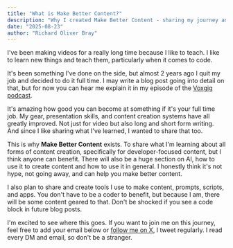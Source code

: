 ```yaml
---
title: "What is Make Better Content?"
description: "Why I created Make Better Content - sharing my journey and systems for creating developer content that works."
date: "2025-08-23"
author: "Richard Oliver Bray"
---
```



I've been making videos for a really long time because I like to teach. I like to learn new things and teach them, particularly when it comes to code.

It's been something I've done on the side, but almost 2 years ago I quit my job and decided to do it full time. I may write a blog post going into detail on that, but for now you can hear me explain it in my episode of the [Voxgig podcast](https://www.voxgig.com/podcast/richard-bray-developer-advocate-betterstack).

It's amazing how good you can become at something if it's your full time job. My gear, presentation skills, and content creation systems have all greatly improved. Not just for video but also long and short form writing. And since I like sharing what I've learned, I wanted to share that too.

This is why **Make Better Content** exists. To share what I'm learning about all forms of content creation, specifically for developer-focused content, but I think anyone can benefit. There will also be a huge section on AI, how to use it to create content and how to use it in general. I honestly think it's not hype, not going away, and can help you make better content.

I also plan to share and create tools I use to make content, prompts, scripts, and apps. You don't have to be a coder to benefit, but because I am, there will be some content geared to that. Don't be shocked if you see a code block in future blog posts.

I'm excited to see where this goes. If you want to join me on this journey, feel free to add your email below or [follow me on X](https://x.com/RichOBray), I tweet regularly. I read every DM and email, so don't be a stranger.

